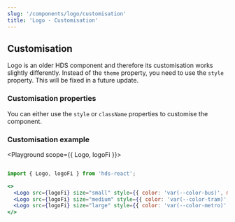 ```yaml
---
slug: '/components/logo/customisation'
title: 'Logo - Customisation'
---
```




## Customisation

<Notification type="alert" label="Logo customisation works differently!" className="siteNotification">
  Logo is an older HDS component and therefore its customisation works slightly differently. Instead of the 
  <code>theme</code> property, you need to use the <code>style</code> property. This will be fixed in a future update.
</Notification>

### Customisation properties

You can either use the `style` or `className` properties to customise the component.

### Customisation example

<Playground scope={{ Logo, logoFi }}>

```jsx

import { Logo, logoFi } from 'hds-react';

<>
  <Logo src={logoFi} size="small" style={{ color: 'var(--color-bus)', marginRight: 'var(--spacing-xs)' }} />
  <Logo src={logoFi} size="medium" style={{ color: 'var(--color-tram)', marginRight: 'var(--spacing-xs)' }} />
  <Logo src={logoFi} size="large" style={{ color: 'var(--color-metro)' }} />
</>
```

</Playground>
